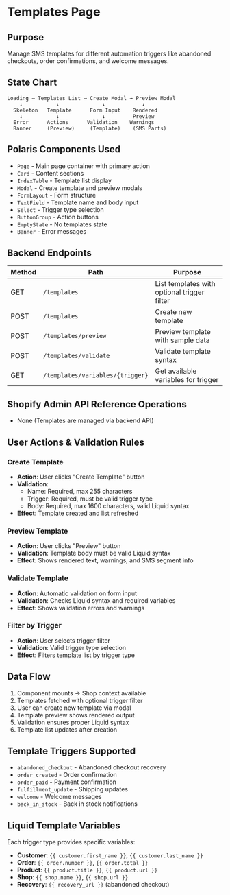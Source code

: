 # Templates Page

## Purpose
Manage SMS templates for different automation triggers like abandoned checkouts, order confirmations, and welcome messages.

## State Chart
```
Loading → Templates List → Create Modal → Preview Modal
    ↓           ↓              ↓            ↓
  Skeleton   Template      Form Input    Rendered
    ↓           ↓              ↓         Preview
  Error      Actions      Validation    Warnings
  Banner     (Preview)     (Template)    (SMS Parts)
```

## Polaris Components Used
- `Page` - Main page container with primary action
- `Card` - Content sections
- `IndexTable` - Template list display
- `Modal` - Create template and preview modals
- `FormLayout` - Form structure
- `TextField` - Template name and body input
- `Select` - Trigger type selection
- `ButtonGroup` - Action buttons
- `EmptyState` - No templates state
- `Banner` - Error messages

## Backend Endpoints

| Method | Path | Purpose |
|--------|------|---------|
| GET | `/templates` | List templates with optional trigger filter |
| POST | `/templates` | Create new template |
| POST | `/templates/preview` | Preview template with sample data |
| POST | `/templates/validate` | Validate template syntax |
| GET | `/templates/variables/{trigger}` | Get available variables for trigger |

## Shopify Admin API Reference Operations
- None (Templates are managed via backend API)

## User Actions & Validation Rules

### Create Template
- **Action**: User clicks "Create Template" button
- **Validation**: 
  - Name: Required, max 255 characters
  - Trigger: Required, must be valid trigger type
  - Body: Required, max 1600 characters, valid Liquid syntax
- **Effect**: Template created and list refreshed

### Preview Template
- **Action**: User clicks "Preview" button
- **Validation**: Template body must be valid Liquid syntax
- **Effect**: Shows rendered text, warnings, and SMS segment info

### Validate Template
- **Action**: Automatic validation on form input
- **Validation**: Checks Liquid syntax and required variables
- **Effect**: Shows validation errors and warnings

### Filter by Trigger
- **Action**: User selects trigger filter
- **Validation**: Valid trigger type selection
- **Effect**: Filters template list by trigger type

## Data Flow
1. Component mounts → Shop context available
2. Templates fetched with optional trigger filter
3. User can create new template via modal
4. Template preview shows rendered output
5. Validation ensures proper Liquid syntax
6. Template list updates after creation

## Template Triggers Supported
- `abandoned_checkout` - Abandoned checkout recovery
- `order_created` - Order confirmation
- `order_paid` - Payment confirmation
- `fulfillment_update` - Shipping updates
- `welcome` - Welcome messages
- `back_in_stock` - Back in stock notifications

## Liquid Template Variables
Each trigger type provides specific variables:
- **Customer**: `{{ customer.first_name }}`, `{{ customer.last_name }}`
- **Order**: `{{ order.number }}`, `{{ order.total }}`
- **Product**: `{{ product.title }}`, `{{ product.url }}`
- **Shop**: `{{ shop.name }}`, `{{ shop.url }}`
- **Recovery**: `{{ recovery_url }}` (abandoned checkout)
